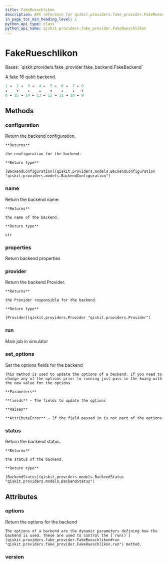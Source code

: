 ```yaml
---
title: FakeRueschlikon
description: API reference for qiskit.providers.fake_provider.FakeRueschlikon
in_page_toc_min_heading_level: 1
python_api_type: class
python_api_name: qiskit.providers.fake_provider.FakeRueschlikon
---
```


# FakeRueschlikon

<Class id="qiskit.providers.fake_provider.FakeRueschlikon" isDedicatedPage={true} github="https://github.com/qiskit/qiskit/tree/stable/0.23/qiskit/providers/fake_provider/backends/rueschlikon/fake_rueschlikon.py" signature="FakeRueschlikon">
  Bases: `qiskit.providers.fake_provider.fake_backend.FakeBackend`

  A fake 16 qubit backend.

  ```python
  1 →  2 →  3 →  4 ←  5 ←  6 →  7 ← 8
  ↓    ↑    ↓    ↓    ↑    ↓    ↓   ↑
  0 ← 15 → 14 ← 13 ← 12 → 11 → 10 ← 9
  ```

  ## Methods

  ### configuration

  <Function id="qiskit.providers.fake_provider.FakeRueschlikon.configuration" name="configuration" signature="FakeRueschlikon.configuration()">
    Return the backend configuration.

    **Returns**

    the configuration for the backend.

    **Return type**

    [BackendConfiguration](qiskit.providers.models.BackendConfiguration "qiskit.providers.models.BackendConfiguration")
  </Function>

  ### name

  <Function id="qiskit.providers.fake_provider.FakeRueschlikon.name" name="name" signature="FakeRueschlikon.name()">
    Return the backend name.

    **Returns**

    the name of the backend.

    **Return type**

    str
  </Function>

  ### properties

  <Function id="qiskit.providers.fake_provider.FakeRueschlikon.properties" name="properties" signature="FakeRueschlikon.properties()">
    Return backend properties
  </Function>

  ### provider

  <Function id="qiskit.providers.fake_provider.FakeRueschlikon.provider" name="provider" signature="FakeRueschlikon.provider()">
    Return the backend Provider.

    **Returns**

    the Provider responsible for the backend.

    **Return type**

    [Provider](qiskit.providers.Provider "qiskit.providers.Provider")
  </Function>

  ### run

  <Function id="qiskit.providers.fake_provider.FakeRueschlikon.run" name="run" signature="FakeRueschlikon.run(run_input, **kwargs)">
    Main job in simulator
  </Function>

  ### set\_options

  <Function id="qiskit.providers.fake_provider.FakeRueschlikon.set_options" name="set_options" signature="FakeRueschlikon.set_options(**fields)">
    Set the options fields for the backend

    This method is used to update the options of a backend. If you need to change any of the options prior to running just pass in the kwarg with the new value for the options.

    **Parameters**

    **fields** – The fields to update the options

    **Raises**

    **AttributeError** – If the field passed in is not part of the options
  </Function>

  ### status

  <Function id="qiskit.providers.fake_provider.FakeRueschlikon.status" name="status" signature="FakeRueschlikon.status()">
    Return the backend status.

    **Returns**

    the status of the backend.

    **Return type**

    [BackendStatus](qiskit.providers.models.BackendStatus "qiskit.providers.models.BackendStatus")
  </Function>

  ## Attributes

  ### options

  <Attribute id="qiskit.providers.fake_provider.FakeRueschlikon.options" name="options">
    Return the options for the backend

    The options of a backend are the dynamic parameters defining how the backend is used. These are used to control the [`run()`](qiskit.providers.fake_provider.FakeRueschlikon#run "qiskit.providers.fake_provider.FakeRueschlikon.run") method.
  </Attribute>

  ### version

  <Attribute id="qiskit.providers.fake_provider.FakeRueschlikon.version" name="version" attributeValue="= 1" />
</Class>

